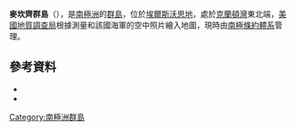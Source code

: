 '''麥坎齊群島'''（{{lang-en|McKinzie Islands}}），是[[南極洲|南極洲]]的[[群島|群島]]，位於[[埃爾斯沃思地|埃爾斯沃思地]]，處於[[克蘭頓灣|克蘭頓灣]]東北端，[[美國地質調查局|美國地質調查局]]根據測量和該國海軍的空中照片繪入地圖，現時由[[南極條約體系|南極條約體系]]管理。

==參考資料==
*{{cite gnis | type = antarid | id = 9723| name = McKinzie Islands | accessdate = 2013-09-09}}
*{{usgs-gazetteer|id=9723}}

{{coord|74|3|S|101|50|W|source:GNIS|display=title}}

{{DEFAULTSORT:McKinzie Islands}}
[[Category:南極洲群島|Category:南極洲群島]]


{{EllsworthLand-geo-stub}}